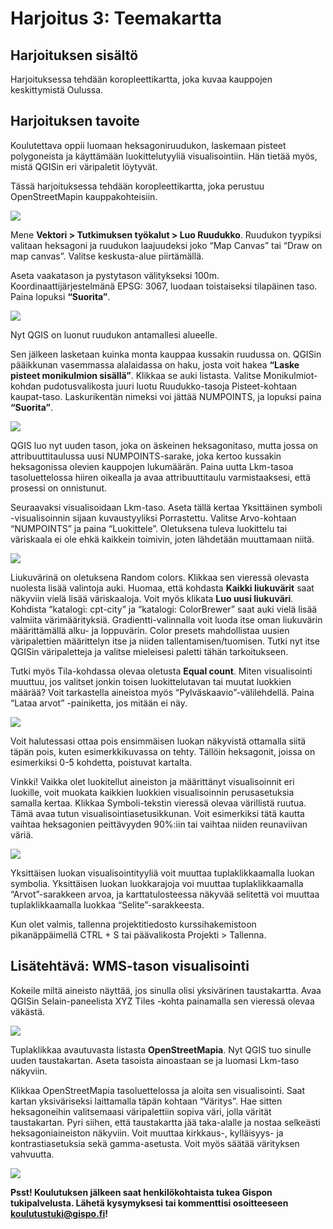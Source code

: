 # Harjoitus 3: Teemakartta

## Harjoituksen sisältö

Harjoituksessa tehdään koropleettikartta, joka kuvaa kauppojen keskittymistä Oulussa.

## Harjoituksen tavoite

Koulutettava oppii luomaan heksagoniruudukon, laskemaan pisteet polygoneista ja käyttämään luokittelutyyliä visualisointiin. Hän tietää myös, mistä QGISin eri väripaletit löytyvät.

Tässä harjoituksessa tehdään koropleettikartta, joka perustuu OpenStreetMapin kauppakohteisiin.

![](img/harjoitus3/img1.png)

Mene **Vektori \> Tutkimuksen työkalut \> Luo Ruudukko**. Ruudukon tyypiksi valitaan heksagoni ja ruudukon laajuudeksi joko "Map Canvas" tai "Draw on map canvas". Valitse keskusta-alue piirtämällä.

Aseta vaakatason ja pystytason välitykseksi 100m. Koordinaattijärjestelmänä EPSG: 3067, luodaan toistaiseksi tilapäinen taso. Paina lopuksi **"Suorita"**.

![](img/harjoitus3/img2.png)

Nyt QGIS on luonut ruudukon antamallesi alueelle.

Sen jälkeen lasketaan kuinka monta kauppaa kussakin ruudussa on. QGISin pääikkunan vasemmassa alalaidassa on haku, josta voit hakea **"Laske pisteet monikulmion sisällä"**. Klikkaa se auki listasta. Valitse Monikulmiot-kohdan pudotusvalikosta juuri luotu Ruudukko-tasoja Pisteet-kohtaan kaupat-taso. Laskurikentän nimeksi voi jättää NUMPOINTS, ja lopuksi paina **"Suorita"**.

![](img/harjoitus3/img3.png)

QGIS luo nyt uuden tason, joka on äskeinen heksagonitaso, mutta jossa on attribuuttitaulussa uusi NUMPOINTS-sarake, joka kertoo kussakin heksagonissa olevien kauppojen lukumäärän. Paina uutta Lkm-tasoa tasoluettelossa hiiren oikealla ja avaa attribuuttitaulu varmistaaksesi, että prosessi on onnistunut.

Seuraavaksi visualisoidaan Lkm-taso. Aseta tällä kertaa Yksittäinen symboli -visualisoinnin sijaan kuvaustyyliksi Porrastettu. Valitse Arvo-kohtaan "NUMPOINTS" ja paina "Luokittele". Oletuksena tuleva luokittelu tai väriskaala ei ole ehkä kaikkein toimivin, joten lähdetään muuttamaan niitä.

![](img/harjoitus3/img4.png)

Liukuvärinä on oletuksena Random colors. Klikkaa sen vieressä olevasta nuolesta lisää valintoja auki. Huomaa, että kohdasta **Kaikki liukuvärit** saat näkyviin vielä lisää väriskaaloja. Voit myös klikata **Luo uusi liukuväri**. Kohdista "katalogi: cpt-city" ja "katalogi: ColorBrewer" saat auki vielä lisää valmiita värimäärityksiä. Gradientti-valinnalla voit luoda itse oman liukuvärin määrittämällä alku- ja loppuvärin. Color presets mahdollistaa uusien väripalettien määrittelyn itse ja niiden tallentamisen/tuomisen. Tutki nyt itse QGISin väripaletteja ja valitse mieleisesi paletti tähän tarkoitukseen.

Tutki myös Tila-kohdassa olevaa oletusta **Equal count**. Miten visualisointi muuttuu, jos valitset jonkin toisen luokittelutavan tai muutat luokkien määrää? Voit tarkastella aineistoa myös "Pylväskaavio"-välilehdellä. Paina "Lataa arvot" -painiketta, jos mitään ei näy.

![](img/harjoitus3/img5.png)

Voit halutessasi ottaa pois ensimmäisen luokan näkyvistä ottamalla siitä täpän pois, kuten esimerkkikuvassa on tehty. Tällöin heksagonit, joissa on esimerkiksi 0-5 kohdetta, poistuvat kartalta.

::: hint-box
Vinkki! Vaikka olet luokitellut aineiston ja määrittänyt visualisoinnit eri luokille, voit muokata kaikkien luokkien visualisoinnin perusasetuksia samalla kertaa. Klikkaa Symboli-tekstin vieressä olevaa värillistä ruutua. Tämä avaa tutun visualisointiasetusikkunan. Voit esimerkiksi tätä kautta vaihtaa heksagonien peittävyyden 90%:iin tai vaihtaa niiden reunaviivan väriä.
:::

![](img/harjoitus3/img8.png)

Yksittäisen luokan visualisointityyliä voit muuttaa tuplaklikkaamalla luokan symbolia. Yksittäisen luokan luokkarajoja voi muuttaa tuplaklikkaamalla "Arvot"-sarakkeen arvoa, ja karttatulosteessa näkyvää selitettä voi muuttaa tuplaklikkaamalla luokkaa "Selite"-sarakkeesta.

Kun olet valmis, tallenna projektitiedosto kurssihakemistoon pikanäppäimellä CTRL + S tai päävalikosta Projekti \> Tallenna.

## Lisätehtävä: WMS-tason visualisointi

Kokeile miltä aineisto näyttää, jos sinulla olisi yksivärinen taustakartta. Avaa QGISin Selain-paneelista XYZ Tiles -kohta painamalla sen vieressä olevaa väkästä.

![](img/harjoitus3/img6.png)

Tuplaklikkaa avautuvasta listasta **OpenStreetMapia**. Nyt QGIS tuo sinulle uuden taustakartan. Aseta tasoista ainoastaan se ja luomasi Lkm-taso näkyviin.

Klikkaa OpenStreetMapia tasoluettelossa ja aloita sen visualisointi. Saat kartan yksiväriseksi laittamalla täpän kohtaan "Väritys". Hae sitten heksagoneihin valitsemaasi väripalettiin sopiva väri, jolla värität taustakartan. Pyri siihen, että taustakartta jää taka-alalle ja nostaa selkeästi heksagoniaineiston näkyviin. Voit muuttaa kirkkaus-, kylläisyys- ja kontrastiasetuksia sekä gamma-asetusta. Voit myös säätää värityksen vahvuutta.

![](img/harjoitus3/img7.png)

::: hint-box
**Psst! Koulutuksen jälkeen saat henkilökohtaista tukea Gispon tukipalvelusta. Lähetä kysymyksesi tai kommenttisi osoitteeseen [koulutustuki\@gispo.fi](mailto:koulutustuki@gispo.fi){.email}!**
:::
